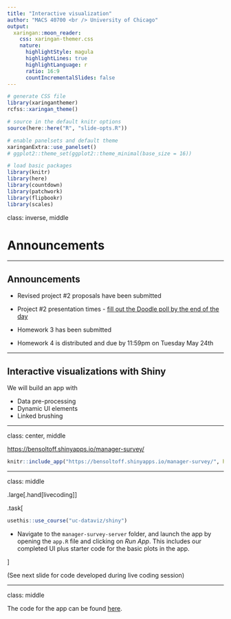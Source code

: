 ```yaml
---
title: "Interactive visualization"
author: "MACS 40700 <br /> University of Chicago"
output:
  xaringan::moon_reader:
    css: xaringan-themer.css
    nature:
      highlightStyle: magula
      highlightLines: true
      highlightLanguage: r
      ratio: 16:9
      countIncrementalSlides: false
---
```


```r
# generate CSS file
library(xaringanthemer)
rcfss::xaringan_theme()

# source in the default knitr options
source(here::here("R", "slide-opts.R"))

# enable panelsets and default theme
xaringanExtra::use_panelset()
# ggplot2::theme_set(ggplot2::theme_minimal(base_size = 16))

# load basic packages
library(knitr)
library(here)
library(countdown)
library(patchwork)
library(flipbookr)
library(scales)
```

class: inverse, middle

# Announcements

---

## Announcements

- Revised project #2 proposals have been submitted

- Project #2 presentation times - [fill out the Doodle poll by the end of the day](https://doodle.com/meeting/participate/id/e1wRpERb)

- Homework 3 has been submitted

- Homework 4 is distributed and due by 11:59pm on Tuesday May 24th

---

## Interactive visualizations with Shiny

We will build an app with

- Data pre-processing
- Dynamic UI elements
- Linked brushing

---

class: center, middle

[https://bensoltoff.shinyapps.io/manager-survey/](https://bensoltoff.shinyapps.io/manager-survey/)

```r
knitr::include_app("https://bensoltoff.shinyapps.io/manager-survey/", height ="550px")
```

---

class: middle

.large[.hand[livecoding]]

.task[
```r
usethis::use_course("uc-dataviz/shiny")
```

- Navigate to the `manager-survey-server` folder, and launch the app by opening the `app.R` file and clicking on *Run App*. This includes our completed UI plus starter code for the basic plots in the app.

]

(See next slide for code developed during live coding session)

---

class: middle

The code for the app can be found [here](https://github.com/uc-dataviz/slides/blob/main/16-interactive-visualization/manager-survey/app.R).

